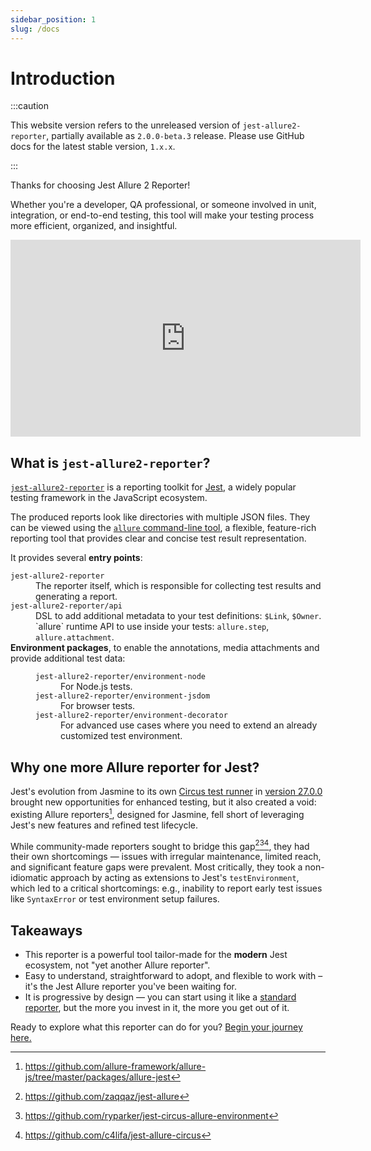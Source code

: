 ```yaml
---
sidebar_position: 1
slug: /docs
---
```


# Introduction

:::caution

This website version refers to the unreleased version of `jest-allure2-reporter`, partially available as `2.0.0-beta.3` release.
Please use GitHub docs for the latest stable version, `1.x.x`.

:::

Thanks for choosing Jest Allure 2 Reporter!

Whether you're a developer, QA professional, or someone involved in unit, integration, or end-to-end testing, this tool will make your testing process more efficient, organized, and insightful.

<div className="text--center">
  <iframe width="560" height="315" src="https://www.youtube.com/embed/NpEaa2P7qZI" title="YouTube video player" frameBorder={0} allow="accelerometer; autoplay; clipboard-write; encrypted-media; gyroscope; picture-in-picture; web-share" allowFullScreen></iframe>
</div>

## What is `jest-allure2-reporter`?

[`jest-allure2-reporter`](https://www.npmjs.com/package/jest-allure2-reporter) is a reporting toolkit for [Jest](https://jestjs.io/), a widely popular testing framework in the JavaScript ecosystem.

The produced reports look like directories with multiple JSON files.
They can be viewed using the [`allure` command-line tool][allure-cli], a flexible, feature-rich reporting tool that provides clear and concise test result representation.

It provides several **entry points**:

<dl>
  <dt><code>jest-allure2-reporter</code></dt>
  <dd>The reporter itself, which is responsible for collecting test results and generating a report.</dd>
  <dt><code>jest-allure2-reporter/api</code></dt>
  <dd>DSL to add additional metadata to your test definitions: <code>$Link</code>, <code>$Owner</code>.</dd>
  <dd>`allure` runtime API to use inside your tests: <code>allure.step</code>, <code>allure.attachment</code>.</dd>
  <dt>
    <b>Environment packages</b>, to enable the annotations, media attachments and provide additional test data:
  </dt>
  <dd>
    <dl>
      <dt><code>jest-allure2-reporter/environment-node</code></dt>
      <dd>For Node.js tests.</dd>
      <dt><code>jest-allure2-reporter/environment-jsdom</code></dt>
      <dd>For browser tests.</dd>
      <dt><code>jest-allure2-reporter/environment-decorator</code></dt>
      <dd>For advanced use cases where you need to extend an already customized test environment.</dd>
    </dl>
  </dd>
</dl>

## Why one more Allure reporter for Jest?

Jest's evolution from Jasmine to its own [Circus test runner](https://github.com/jestjs/jest/pull/3668) in [version 27.0.0](https://jestjs.io/blog/2021/05/25/jest-27#flipping-defaults) brought new opportunities for enhanced testing, but it also created a void: existing Allure reporters[^1], designed for Jasmine, fell short of leveraging Jest's new features and refined test lifecycle.

While community-made reporters sought to bridge this gap[^2][^3][^4], they had their own shortcomings &mdash; issues with irregular maintenance, limited reach, and significant feature gaps were prevalent. Most critically, they took a non-idiomatic approach by acting as extensions to Jest's `testEnvironment`, which led to a critical shortcomings: e.g., inability to report early test issues like `SyntaxError` or test environment setup failures.

## Takeaways

* This reporter is a powerful tool tailor-made for the **modern** Jest ecosystem, not "yet another Allure reporter".
* Easy to understand, straightforward to adopt, and flexible to work with – it's the Jest Allure reporter you've been waiting for.
* It is progressive by design &mdash; you can start using it like a [standard reporter][jest-reporters], but the more you invest in it, the more you get out of it.

Ready to explore what this reporter can do for you? [Begin your journey here.][config]

[^1]: https://github.com/allure-framework/allure-js/tree/master/packages/allure-jest
[^2]: https://github.com/zaqqaz/jest-allure
[^3]: https://github.com/ryparker/jest-circus-allure-environment
[^4]: https://github.com/c4lifa/jest-allure-circus

[allure-cli]: https://docs.qameta.io/allure/#_commandline
[config]: ../config/index.mdx
[jest-reporters]: https://jestjs.io/docs/configuration#reporters-arraymodulename--modulename-options


